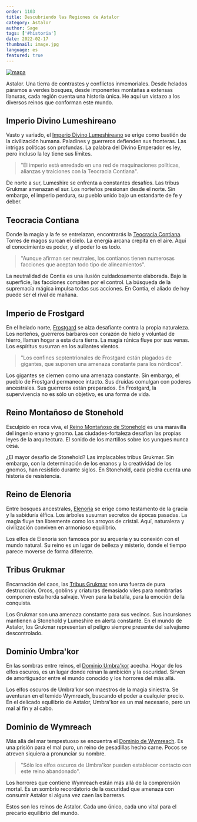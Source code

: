 ```yaml
---
order: 1103
title: Descubriendo las Regiones de Astalor
category: Astalor
author: Sage
tags: ['#historia']
date: 2022-02-17
thumbnail: image.jpg
language: es
featured: true
---
```


[![mapa](https://i.imgur.com/xurkpWW.png)](https://i.imgur.com/xurkpWW.png)

Astalor. Una tierra de contrastes y conflictos inmemoriales. Desde helados páramos a verdes bosques, desde imponentes montañas a extensas llanuras, cada región cuenta una historia única. He aquí un vistazo a los diversos reinos que conforman este mundo.

## Imperio Divino Lumeshireano

Vasto y variado, el [Imperio Divino Lumeshireano](https://www.drusniel.com/the-resilient-defense-of-the-lumeshirean-divine-empire/) se erige como bastión de la civilización humana. Paladines y guerreros defienden sus fronteras. Las intrigas políticas son profundas. La palabra del Divino Emperador es ley, pero incluso la ley tiene sus límites.

> "El imperio está enredado en una red de maquinaciones políticas, alianzas y traiciones con la Teocracia Contiana".

De norte a sur, Lumeshire se enfrenta a constantes desafíos. Las tribus Grukmar amenazan el sur. Los norteños presionan desde el norte. Sin embargo, el imperio perdura, su pueblo unido bajo un estandarte de fe y deber.

## Teocracia Contiana

Donde la magia y la fe se entrelazan, encontrarás la [Teocracia Contiana](https://www.drusniel.com/the-contian-theocracys-quest-for-magical-supremacy/). Torres de magos surcan el cielo. La energía arcana crepita en el aire. Aquí el conocimiento es poder, y el poder lo es todo.

> "Aunque afirman ser neutrales, los contianos tienen numerosas facciones que aceptan todo tipo de alineamientos".

La neutralidad de Contia es una ilusión cuidadosamente elaborada. Bajo la superficie, las facciones compiten por el control. La búsqueda de la supremacía mágica impulsa todas sus acciones. En Contia, el aliado de hoy puede ser el rival de mañana.

## Imperio de Frostgard

En el helado norte, [Frostgard](https://www.drusniel.com/ice-and-iron-the-unyielding-warriors-of-the-empire-of-frostgard/) se alza desafiante contra la propia naturaleza. Los norteños, guerreros bárbaros con corazón de hielo y voluntad de hierro, llaman hogar a esta dura tierra. La magia rúnica fluye por sus venas. Los espíritus susurran en los aullantes vientos.

> "Los confines septentrionales de Frostgard están plagados de gigantes, que suponen una amenaza constante para los nórdicos".

Los gigantes se ciernen como una amenaza constante. Sin embargo, el pueblo de Frostgard permanece intacto. Sus druidas comulgan con poderes ancestrales. Sus guerreros están preparados. En Frostgard, la supervivencia no es sólo un objetivo, es una forma de vida.

## Reino Montañoso de Stonehold

Esculpido en roca viva, el [Reino Montañoso de Stonehold](https://www.drusniel.com/forge-and-fire-the-mountain-kingdom-of-stoneholds-stand-against-chaos/) es una maravilla del ingenio enano y gnomo. Las ciudades-fortaleza desafían las propias leyes de la arquitectura. El sonido de los martillos sobre los yunques nunca cesa.

¿El mayor desafío de Stonehold? Las implacables tribus Grukmar. Sin embargo, con la determinación de los enanos y la creatividad de los gnomos, han resistido durante siglos. En Stonehold, cada piedra cuenta una historia de resistencia.

## Reino de Elenoria

Entre bosques ancestrales, [Elenoria](https://www.drusniel.com/eternal-woods-the-kingdom-of-elenorias-dance-with-nature/) se erige como testamento de la gracia y la sabiduría élfica. Los árboles susurran secretos de épocas pasadas. La magia fluye tan libremente como los arroyos de cristal. Aquí, naturaleza y civilización conviven en armonioso equilibrio.

Los elfos de Elenoria son famosos por su arquería y su conexión con el mundo natural. Su reino es un lugar de belleza y misterio, donde el tiempo parece moverse de forma diferente.

## Tribus Grukmar

Encarnación del caos, las [Tribus Grukmar](https://www.drusniel.com/the-unruly-might-of-the-grukmar-tribes/) son una fuerza de pura destrucción. Orcos, goblins y criaturas demasiado viles para nombrarlas componen esta horda salvaje. Viven para la batalla, para la emoción de la conquista.

Los Grukmar son una amenaza constante para sus vecinos. Sus incursiones mantienen a Stonehold y Lumeshire en alerta constante. En el mundo de Astalor, los Grukmar representan el peligro siempre presente del salvajismo descontrolado.

## Dominio Umbra'kor

En las sombras entre reinos, el [Dominio Umbra'kor](https://www.drusniel.com/shadows-reign-the-umbrakor-dominions-pact-with-darkness/) acecha. Hogar de los elfos oscuros, es un lugar donde reinan la ambición y la oscuridad. Sirven de amortiguador entre el mundo conocido y los horrores del más allá.

Los elfos oscuros de Umbra'kor son maestros de la magia siniestra. Se aventuran en el temido Wymreach, buscando el poder a cualquier precio. En el delicado equilibrio de Astalor, Umbra'kor es un mal necesario, pero un mal al fin y al cabo.

## Dominio de Wymreach

Más allá del mar tempestuoso se encuentra el [Dominio de Wymreach](https://www.drusniel.com/the-mysteries-of-the-wymreach-dominion/). Es una prisión para el mal puro, un reino de pesadillas hecho carne. Pocos se atreven siquiera a pronunciar su nombre.

> "Sólo los elfos oscuros de Umbra'kor pueden establecer contacto con este reino abandonado".

Los horrores que contiene Wymreach están más allá de la comprensión mortal. Es un sombrío recordatorio de la oscuridad que amenaza con consumir Astalor si alguna vez caen las barreras.

Estos son los reinos de Astalor. Cada uno único, cada uno vital para el precario equilibrio del mundo.
